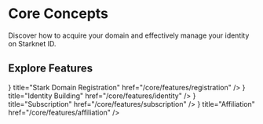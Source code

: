 # Core Concepts

Discover how to acquire your domain and effectively manage your identity on Starknet ID.


## Explore Features

<Cards>
  <Card
    icon={<IdCardIcon />}
    title="Stark Domain Registration"
    href="/core/features/registration"
  />
  <Card
    icon={<IdCardIcon />}
    title="Identity Building"
    href="/core/features/identity"
  />
  <Card
    icon={<IdCardIcon />}
    title="Subscription"
    href="/core/features/subscription"
  />
  <Card 
  icon={<IdCardIcon />} 
  title="Affiliation" 
  href="/core/features/affiliation"
  />
</Cards>
